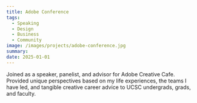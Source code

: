 ```yaml
---
title: Adobe Conference
tags:
  - Speaking
  - Design
  - Business
  - Community
image: /images/projects/adobe-conference.jpg
summary: 
date: 2025-01-01
---
```


Joined as a speaker, panelist, and advisor for Adobe Creative Cafe. Provided unique perspectives based on my life experiences, the teams I have led, and tangible creative career advice to UCSC undergrads, grads, and faculty.
